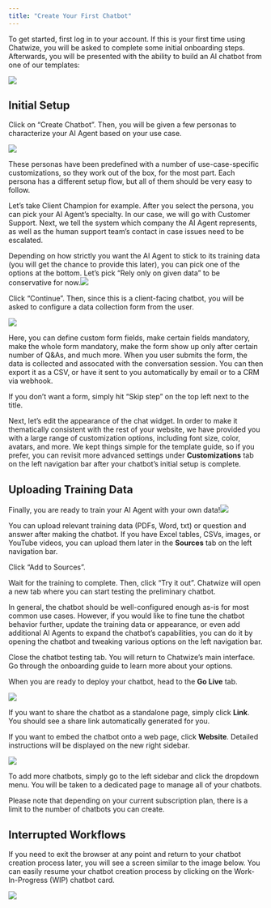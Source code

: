 ```yaml
---
title: "Create Your First Chatbot"
---
```


To get started, first log in to your account. If this is your first time using Chatwize, you will be asked to complete some initial onboarding steps. Afterwards, you will be presented with the ability to build an AI chatbot from one of our templates:

![](chatbot.png)

## Initial Setup

Click on “Create Chatbot”. Then, you will be given a few personas to characterize your AI Agent based on your use case.

![](create-chatbot-15.png)

These personas have been predefined with a number of use-case-specific customizations, so they work out of the box, for the most part. Each persona has a different setup flow, but all of them should be very easy to follow.

Let’s take Client Champion for example. After you select the persona, you can pick your AI Agent’s specialty. In our case, we will go with Customer Support. Next, we tell the system which company the AI Agent represents, as well as the human support team’s contact in case issues need to be escalated.

Depending on how strictly you want the AI Agent to stick to its training data (you will get the chance to provide this later), you can pick one of the options at the bottom. Let’s pick “Rely only on given data” to be conservative for now.![](image.png)

Click “Continue”. Then, since this is a client-facing chatbot, you will be asked to configure a data collection form from the user.

![](create-chatbot-17.png)

Here, you can define custom form fields, make certain fields mandatory, make the whole form mandatory, make the form show up only after certain number of Q&As, and much more. When you user submits the form, the data is collected and assocated with the conversation session. You can then export it as a CSV, or have it sent to you automatically by email or to a CRM via webhook.

If you don’t want a form, simply hit “Skip step” on the top left next to the title.

Next, let’s edit the appearance of the chat widget. In order to make it thematically consistent with the rest of your website, we have provided you with a large range of customization options, including font size, color, avatars, and more. We kept things simple for the template guide, so if you prefer, you can revisit more advanced settings under **Customizations** tab on the left navigation bar after your chatbot’s initial setup is complete.

## Uploading Training Data

Finally, you are ready to train your AI Agent with your own data\!![](chatwizer.png)

You can upload relevant training data (PDFs, Word, txt) or question and answer after making the chatbot. If you have Excel tables, CSVs, images, or YouTube videos, you can upload them later in the **Sources** tab on the left navigation bar.

Click “Add to Sources”.

Wait for the training to complete. Then, click “Try it out”. Chatwize will open a new tab where you can start testing the preliminary chatbot.

In general, the chatbot should be well-configured enough as-is for most common use cases. However, if you would like to fine tune the chatbot behavior further, update the training data or appearance, or even add additional AI Agents to expand the chatbot’s capabilities, you can do it by opening the chatbot and tweaking various options on the left navigation bar.

Close the chatbot testing tab. You will return to Chatwize’s main interface. Go through the onboarding guide to learn more about your options.

When you are ready to deploy your chatbot, head to the **Go Live** tab.

![](golive.png)

If you want to share the chatbot as a standalone page, simply click **Link**. You should see a share link automatically generated for you.

If you want to embed the chatbot onto a web page, click **Website**. Detailed instructions will be displayed on the new right sidebar.

![](CHAT.png)

To add more chatbots, simply go to the left sidebar and click the dropdown menu. You will be taken to a dedicated page to manage all of your chatbots.

Please note that depending on your current subscription plan, there is a limit to the number of chatbots you can create.

## Interrupted Workflows

If you need to exit the browser at any point and return to your chatbot creation process later, you will see a screen similar to the image below. You can easily resume your chatbot creation process by clicking on the Work-In-Progress (WIP) chatbot card.

![](image.png)